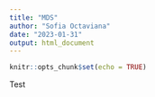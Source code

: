 ```yaml
---
title: "MDS"
author: "Sofia Octaviana"
date: "2023-01-31"
output: html_document
---
```


```r
knitr::opts_chunk$set(echo = TRUE)
```

Test
